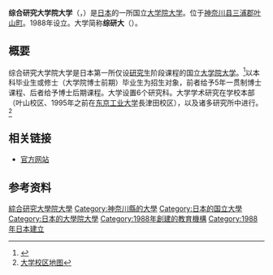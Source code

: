 {{大学(日本)
| 国=日本
| 大学名=総合研究大学院大学
| ふりがな=そうごうけんきゅうだいがくいんだいがく
| 英称=The Graduate University for Advanced Studies
| 画像=Sokendai_hayama.jpg
| 画像説明=叶山校区
| 大学設置年=1988年
| 創立年=1988年
| 学校種別=国立
| 設置者=国立大学法人総合研究大学院大学
| 本部所在地= [[神奈川县|神奈川县]][[三浦郡|三浦郡]][[叶山町|叶山町]]（湘南国際村、1995年之前在[[东京工业大学|东京工业大学]]長津田校区）
| 緯度度 = 35 | 緯度分 = 15 | 緯度秒 = 39.94 | N(北緯)及びS(南緯) = N 
| 経度度 = 139 |経度分 = 36 | 経度秒 = 30.13 | E(東経)及びW(西経) = E
| 地図国コード = JP
| キャンパス=
| 学部=无
| 研究科=文化科学研究科<br />物理科学研究科<br />高能量加速器科学研究科<br />複合科学研究科<br />生命科学研究科<br />先導科学研究科
| 大学の略称=综研大（そうけんだい）
| ウェブサイト=http://www.soken.ac.jp/
}}

'''综合研究大学院大学'''（{{lang-ja|総合研究大学院大学}}，{{lang-en|The Graduate University for Advanced Studies}}）是[[日本|日本]]的一所国立[[大学院大学|大学院大学]]。位于[[神奈川县|神奈川县]][[三浦郡|三浦郡]][[叶山町|叶山町]]。1988年设立。大学简称'''综研大'''（{{lang-ja|総研大}}）。

==概要==
综合研究大学院大学是日本第一所仅设[[研究生|研究生]]阶段课程的国立[[大学院大学|大学院大学]]。<ref>{{cite web |url=http://www.soken.ac.jp/outline/message/ |title=存档副本 |accessdate=2015-02-15 |deadurl=yes |archiveurl=https://web.archive.org/web/20150215104749/http://www.soken.ac.jp/outline/message/ |archivedate=2015-02-15 }}</ref>以本科毕业生或修士（大学院博士前期）毕业生为招生对象，前者给予5年一贯制博士课程、后者给予博士后期课程。大学设置6个研究科。大学学术研究在学校本部（叶山校区、1995年之前在[[东京工业大学|东京工业大学]]長津田校区），以及诸多研究所中进行。<ref>[http://www.soken.ac.jp/outline/map/ 大学校区地图]</ref>

==相关链接==
*[http://www.soken.ac.jp/ 官方网站]

==参考资料==
{{reflist}}

{{日本國立大學}}

[[Category:綜合研究大學院大學|]]
[[Category:神奈川縣的大學|Category:神奈川縣的大學]]
[[Category:日本的国立大學|Category:日本的国立大學]]
[[Category:日本的大學院大學|Category:日本的大學院大學]]
[[Category:1988年創建的教育機構|Category:1988年創建的教育機構]]
[[Category:1988年日本建立|Category:1988年日本建立]]